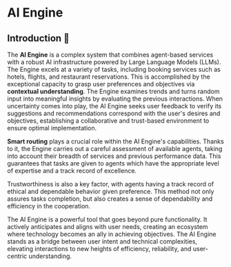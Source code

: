 # AI Engine

## Introduction 🚀

The **AI Engine** is a complex system that combines agent-based services with a robust AI infrastructure powered by Large Language Models (LLMs). The Engine excels at a variety of tasks, including booking services such as hotels, flights, and restaurant reservations. This is accomplished by the exceptional capacity to grasp user preferences and objectives via **contextual understanding**. The Engine examines trends and turns random input into meaningful insights by evaluating the previous interactions. When uncertainty comes into play, the AI Engine seeks user feedback to verify its suggestions and recommendations correspond with the user's desires and objectives, establishing a collaborative and trust-based environment to ensure optimal implementation.

**Smart routing** plays a crucial role within the AI Engine's capabilities. Thanks to it, the Engine carries out a careful assessment of available agents, taking into account their breadth of services and previous performance data. This guarantees that tasks are given to agents which have the appropriate level of expertise and a track record of excellence.

Trustworthiness is also a key factor, with agents having a track record of ethical and dependable behavior given preference. This method not only assures tasks completion, but also creates a sense of dependability and efficiency in the cooperation.

The AI Engine is a powerful tool that goes beyond pure functionality. It actively anticipates and aligns with user needs, creating an ecosystem where technology becomes an ally in achieving objectives. The AI Engine stands as a bridge between user intent and technical complexities, elevating interactions to new heights of efficiency, reliability, and user-centric understanding.

